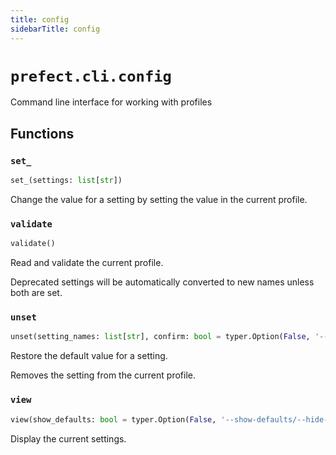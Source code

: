 ```yaml
---
title: config
sidebarTitle: config
---
```


# `prefect.cli.config`



Command line interface for working with profiles


## Functions

### `set_` <sup><a href="https://github.com/prefecthq/prefect/blob/main/src/prefect/cli/config.py#L39"><Icon icon="github" size="14" /></a></sup>

```python
set_(settings: list[str])
```


Change the value for a setting by setting the value in the current profile.


### `validate` <sup><a href="https://github.com/prefecthq/prefect/blob/main/src/prefect/cli/config.py#L85"><Icon icon="github" size="14" /></a></sup>

```python
validate()
```


Read and validate the current profile.

Deprecated settings will be automatically converted to new names unless both are
set.


### `unset` <sup><a href="https://github.com/prefecthq/prefect/blob/main/src/prefect/cli/config.py#L102"><Icon icon="github" size="14" /></a></sup>

```python
unset(setting_names: list[str], confirm: bool = typer.Option(False, '--yes', '-y'))
```


Restore the default value for a setting.

Removes the setting from the current profile.


### `view` <sup><a href="https://github.com/prefecthq/prefect/blob/main/src/prefect/cli/config.py#L173"><Icon icon="github" size="14" /></a></sup>

```python
view(show_defaults: bool = typer.Option(False, '--show-defaults/--hide-defaults', help=show_defaults_help), show_sources: bool = typer.Option(True, '--show-sources/--hide-sources', help=show_sources_help), show_secrets: bool = typer.Option(False, '--show-secrets/--hide-secrets', help='Toggle display of secrets setting values.'))
```


Display the current settings.

